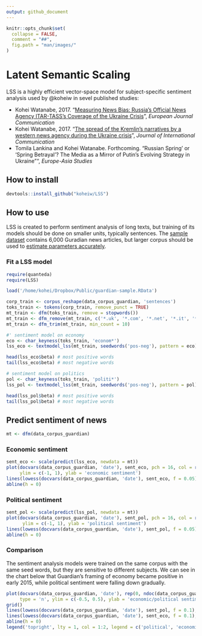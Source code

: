```yaml
---
output: github_document
---
```


```r
knitr::opts_chunk$set(
  collapse = FALSE,
  comment = "##",
  fig.path = "man/images/"
)
```

# Latent Semantic Scaling
LSS is a highly efficient vector-space model for subject-specific sentiment analysis used by @koheiw in sevel published studies:

* Kohei Watanabe, 2017. "[Measuring News Bias: Russia’s Official News Agency ITAR-TASS’s Coverage of the Ukraine Crisis](http://journals.sagepub.com/eprint/TBc9miIc89njZvY3gyAt/full)", *European Journal Communication*
* Kohei Watanabe, 2017. "[The spread of the Kremlin’s narratives by a western news agency during the Ukraine crisis](http://www.tandfonline.com/eprint/h2IHsz2YKce6uJeeCmcd/full)", *Journal of International Communication*
* Tomila Lankina and Kohei Watanabe. Forthcoming. "Russian Spring’ or ‘Spring Betrayal’? The Media as a Mirror of Putin’s Evolving Strategy in Ukraine"", *Europe-Asia Studies*


## How to install

```r
devtools::install_github("koheiw/LSS")
```

## How to use

LSS is created to perform sentiment analysis of long texts, but training of its models should be done on smaller units, typically sentences. The [sample  dataset](https://www.dropbox.com/s/555sr2ml6wc701p/guardian-sample.RData?dl=0) contains 6,000 Guradian news articles, but larger corpus should be used to [estimate parameters accurately](https://koheiw.net/?p=629).

### Fit a LSS model

```r
require(quanteda)
require(LSS)
```

```r
load('/home/kohei/Dropbox/Public/guardian-sample.RData')

corp_train <- corpus_reshape(data_corpus_guardian, 'sentences')
toks_train <- tokens(corp_train, remove_punct = TRUE)
mt_train <- dfm(toks_train, remove = stopwords())
mt_train <- dfm_remove(mt_train, c('*.uk', '*.com', '*.net', '*.it', '*@*'))
mt_train <- dfm_trim(mt_train, min_count = 10)

#' sentiment model on economy
eco <- char_keyness(toks_train, 'econom*')
lss_eco <- textmodel_lss(mt_train, seedwords('pos-neg'), pattern = eco)

head(lss_eco$beta) # most positive words
tail(lss_eco$beta) # most negative words

# sentiment model on politics
pol <- char_keyness(toks_train, 'politi*')
lss_pol <- textmodel_lss(mt_train, seedwords('pos-neg'), pattern = pol)

head(lss_pol$beta) # most positive words
tail(lss_pol$beta) # most negative words

```

## Predict sentiment of news

```r
mt <- dfm(data_corpus_guardian)
```

### Economic sentiment

```r
sent_eco <- scale(predict(lss_eco, newdata = mt))
plot(docvars(data_corpus_guardian, 'date'), sent_eco, pch = 16, col = rgb(0, 0, 0, 0.1),
     ylim = c(-1, 1), ylab = 'economic sentiment')
lines(lowess(docvars(data_corpus_guardian, 'date'), sent_eco, f = 0.05), col = 1)
abline(h = 0)
```

### Political sentiment

```r
sent_pol <- scale(predict(lss_pol, newdata = mt))
plot(docvars(data_corpus_guardian, 'date'), sent_pol, pch = 16, col = rgb(0, 0, 0, 0.1),
      ylim = c(-1, 1), ylab = 'political sentiment')
lines(lowess(docvars(data_corpus_guardian, 'date'), sent_pol, f = 0.05), col = 1)
abline(h = 0)
```

### Comparison

The sentiment analysis models were trained on the same corpus with the same seed words, but they are sensitive to different subjects. We can see in the chart below that Guardian's framing of economy became positive in early 2015, while political sentiment were falling down gradually.

```r
plot(docvars(data_corpus_guardian, 'date'), rep(0, ndoc(data_corpus_guardian)),  
     type = 'n', ylim = c(-0.5, 0.5), ylab = 'economic/political sentiment')
grid()
lines(lowess(docvars(data_corpus_guardian, 'date'), sent_pol, f = 0.1), col = 1)
lines(lowess(docvars(data_corpus_guardian, 'date'), sent_eco, f = 0.1), col = 2)
abline(h = 0)
legend('topright', lty = 1, col = 1:2, legend = c('political', 'economic'))
```


